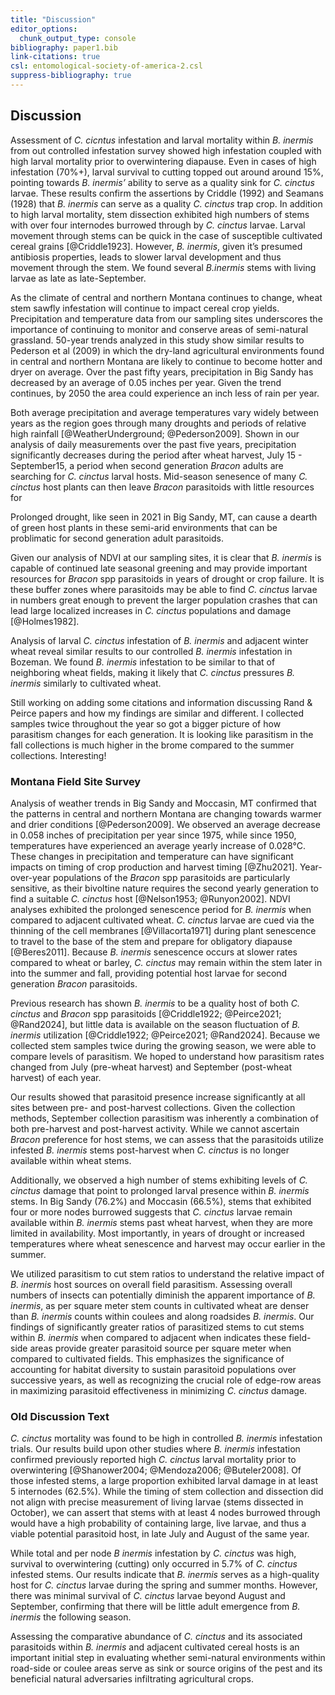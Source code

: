 ```yaml
---
title: "Discussion"
editor_options: 
  chunk_output_type: console
bibliography: paper1.bib
link-citations: true
csl: entomological-society-of-america-2.csl
suppress-bibliography: true
---
```


## Discussion {.unnumbered}
<!-- CONTROLLED INFESTATION -->
Assessment of *C. cicntus* infestation and larval mortality within *B. inermis* from out controlled infestation survey showed high infestation coupled with high larval mortality prior to overwintering diapause. Even in cases of high infestation (70%+), larval survival to cutting topped out around around 15%, pointing towards *B. inermis'* ability to serve as a quality sink for *C. cinctus* larvae. These results confirm the assertions by Criddle (1992) and Seamans (1928) that *B. inermis* can serve as a quality *C. cinctus* trap crop. In addition to high larval mortality, stem dissection exhibited high numbers of stems with over four internodes burrowed through by *C. cinctus* larvae. Larval movement through stems can be quick in the case of susceptible cultivated cereal grains [@Criddle1923]. However, *B. inermis*, given it's presumed antibiosis properties, leads to slower larval development and thus movement through the stem. We found several *B.inermis* stems with living larvae as late as late-September. 

<!-- WEATHER DATA -->
As the climate of central and northern Montana continues to change, wheat stem sawfly infestation will continue to impact cereal crop yields. Precipitation and temperature data from our sampling sites underscores the importance of continuing to monitor and conserve areas of semi-natural grassland. 50-year trends analyzed in this study show similar results to Pederson et al (2009) in which the dry-land agricultural environments found in central and northern Montana are likely to continue to become hotter and dryer on average. Over the past fifty years, precipitation in Big Sandy has decreased by an average of 0.05 inches per year. Given the trend continues, by 2050 the area could experience an inch less of rain per year.

Both average precipitation and average temperatures vary widely between years as the region goes through many droughts and periods of relative high rainfall [@WeatherUnderground; @Pederson2009]. Shown in our analysis of daily measurements over the past five years, precipitation significantly decreases during the period after wheat harvest, July 15 - September15, a period when second generation *Bracon* adults are searching for *C. cinctus* larval hosts. Mid-season senesence of many *C. cinctus* host plants can then leave *Bracon* parasitoids with little resources for 

Prolonged drought, like seen in 2021 in Big Sandy, MT, can cause a dearth of green host plants in these semi-arid environments that can be problimatic for second generation adult parasitoids. 

Given our analysis of NDVI at our sampling sites, it is clear that *B. inermis* is capable of continued late seasonal greening and may provide important resources for *Bracon* spp parasitoids in years of drought or crop failure. It is these buffer zones where parasitoids may be able to find *C. cinctus* larvae in numbers great enough to prevent the larger population crashes that can lead large localized increases in *C. cinctus* populations and damage [@Holmes1982]. 

Analysis of larval *C. cinctus* infestation of *B. inermis* and adjacent winter wheat reveal similar results to our controlled *B. inermis* infestation in Bozeman. We found *B. inermis* infestation to be similar to that of neighboring wheat fields, making it likely that *C. cinctus* pressures *B. inermis* similarly to cultivated wheat.  

<div class="box">
Still working on adding some citations and information discussing Rand & Peirce papers and how my findings are similar and different. I collected samples twice throughout the year so got a bigger picture of how parasitism changes for each generation. It is looking like parasitism in the fall collections is much higher in the brome compared to the summer collections. Interesting!
</div>

### Montana Field Site Survey {.unnumbered}

Analysis of weather trends in Big Sandy and Moccasin, MT confirmed that the  patterns in central and northern Montana are changing towards warmer and drier conditions [@Pederson2009]. We observed an average decrease in 0.058 inches of precipitation per year since 1975, while since 1950, temperatures have experienced an average yearly increase of 0.028°C. These changes in precipitation and temperature can have significant impacts on timing of crop production and harvest timing [@Zhu2021]. Year-over-year populations of the *Bracon* spp parasitoids are particularly sensitive, as their bivoltine nature requires the second yearly generation to find a suitable *C. cinctus* host [@Nelson1953; @Runyon2002]. NDVI analyses exhibited the prolonged senescence period for *B. inermis* when compared to adjacent cultivated wheat. *C. cinctus* larvae are cued via the thinning of the cell membranes [@Villacorta1971] during plant senescence to travel to the base of the stem and prepare for obligatory diapause [@Beres2011]. Because *B. inermis* senescence occurs at slower rates compared to wheat or barley, *C. cinctus* may remain within the stem later in into the summer and fall, providing potential host larvae for second generation *Bracon* parasitoids. 

Previous research has shown *B. inermis* to be a quality host of both *C. cinctus* and *Bracon* spp parasitoids [@Criddle1922; @Peirce2021; @Rand2024], but little data is available on the season fluctuation of *B. inermis* utilization [@Criddle1922; @Peirce2021; @Rand2024]. Because we collected stem samples twice during the growing season, we were able to compare levels of parasitism. We hoped to understand how parasitism rates changed from July (pre-wheat harvest) and September (post-wheat harvest) of each year.

Our results showed that parasitoid presence increase significantly at all sites between pre- and post-harvest collections. Given the collection methods, September collection parasitism was inherently a combination of both pre-harvest and post-harvest activity. While we cannot ascertain *Bracon* preference for host stems, we can assess that the parasitoids utilize infested *B. inermis* stems post-harvest when *C. cinctus* is no longer available within wheat stems. 

Additionally, we observed a high number of stems exhibiting levels of *C. cinctus* damage that point to prolonged larval presence within *B. inermis* stems. In Big Sandy (76.2%) and Moccasin (66.5%), stems that exhibited four or more nodes burrowed suggests that *C. cinctus* larvae remain available within *B. inermis* stems past wheat harvest, when they are more limited in availability. Most importantly, in years of drought or increased temperatures where wheat senescence and harvest may occur earlier in the summer. 

We utilized parasitism to cut stem ratios to understand the relative impact of *B. inermis* host sources on overall field parasitism. Assessing overall numbers of insects can potentially diminish the apparent importance of *B. inermis*, as per square meter stem counts in cultivated wheat are denser than *B. inermis* counts within coulees and along roadsides *B. inermis*. Our findings of significantly greater ratios of parasitized stems to cut stems within *B. inermis* when compared to adjacent when indicates these field-side areas provide greater parasitoid source per square meter when compared to cultivated fields. This emphasizes the significance of accounting for habitat diversity to sustain parasitoid populations over successive years, as well as recognizing the crucial role of edge-row areas in maximizing parasitoid effectiveness in minimizing *C. cinctus* damage.

### Old Discussion Text {.unnumbered}
*C. cinctus* mortality was found to be high in controlled *B. inermis* infestation trials. Our results build upon other studies where *B. inermis* infestation confirmed previously reported high *C. cinctus* larval mortality prior to overwintering [@Shanower2004; @Mendoza2006; @Buteler2008]. Of those infested stems, a large proportion exhibited larval damage in at least 5 internodes (62.5%). While the timing of stem collection and dissection did not align with precise measurement of living larvae (stems dissected in October), we can assert that stems with at least 4 nodes burrowed through would have a high probability of containing large, live larvae, and thus a viable potential parasitoid host, in late July and August of the same year.  

While total and per node *B inermis* infestation by *C. cinctus* was high, survival to overwintering (cutting) only occurred in 5.7% of *C. cinctus* infested stems. Our results indicate that *B. inermis* serves as a high-quality host for *C. cinctus* larvae during the spring and summer months. However, there was minimal survival of *C. cinctus* larvae beyond August and September, confirming that there will be little adult emergence from *B. inermis* the following season. 

Assessing the comparative abundance of *C. cinctus* and its associated parasitoids within *B. inermis* and adjacent cultivated cereal hosts is an important initial step in evaluating whether semi-natural environments within road-side or coulee areas serve as sink or source origins of the pest and its beneficial natural adversaries infiltrating agricultural crops. 


